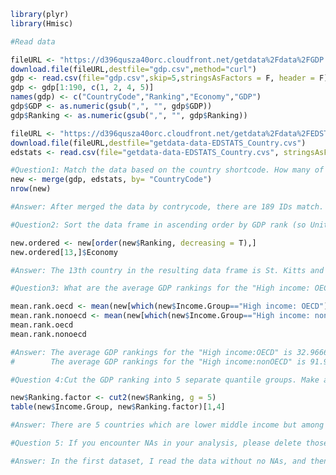 ```r
library(plyr)
library(Hmisc)

#Read data

fileURL <- "https://d396qusza40orc.cloudfront.net/getdata%2Fdata%2FGDP.csv"
download.file(fileURL,destfile="gdp.csv",method="curl")
gdp <- read.csv(file="gdp.csv",skip=5,stringsAsFactors = F, header = F)
gdp <- gdp[1:190, c(1, 2, 4, 5)]
names(gdp) <- c("CountryCode","Ranking","Economy","GDP")
gdp$GDP <- as.numeric(gsub(",", "", gdp$GDP))
gdp$Ranking <- as.numeric(gsub(",", "", gdp$Ranking))

fileURL <- "https://d396qusza40orc.cloudfront.net/getdata%2Fdata%2FEDSTATS_Country.csv"
download.file(fileURL,destfile="getdata-data-EDSTATS_Country.cvs")
edstats <- read.csv(file="getdata-data-EDSTATS_Country.cvs", stringsAsFactors = F)

```

```r
#Question1:	Match the data based on the country shortcode. How many of the IDs match? 
new <- merge(gdp, edstats, by= "CountryCode")
nrow(new)

#Answer: After merged the data by contrycode, there are 189 IDs match.
```

```r
#Question2: Sort the data frame in ascending order by GDP rank (so United States is last). What is the 13th country in the resulting data frame?

new.ordered <- new[order(new$Ranking, decreasing = T),]
new.ordered[13,]$Economy

#Answer: The 13th country in the resulting data frame is St. Kitts and Nevis
```

```r
#Question3:	What are the average GDP rankings for the "High income: OECD" and "High income: nonOECD" groups?

mean.rank.oecd <- mean(new[which(new$Income.Group=="High income: OECD"),]$Ranking)
mean.rank.nonoecd <- mean(new[which(new$Income.Group=="High income: nonOECD"),]$Ranking)
mean.rank.oecd
mean.rank.nonoecd

#Answer: The average GDP rankings for the "High income:OECD" is 32.96667
#        The average GDP rankings for the "High income:nonOECD" is 91.91304
```

```r
#Question 4:Cut the GDP ranking into 5 separate quantile groups. Make a table versus Income.Group. How many countries are Lower middle income but among the 38 nations with highest GDP?

new$Ranking.factor <- cut2(new$Ranking, g = 5)
table(new$Income.Group, new$Ranking.factor)[1,4]

#Answer: There are 5 countries which are lower middle income but among the 38 nations with highest GDP.
```

```r
#Question 5: If you encounter NAs in your analysis, please delete those values and continue the analysis with the non-missing values. However, please include code to count the number of missing values for each variable used in the analysis.

#Answer: In the first dataset, I read the data without no NAs, and then create a new dataset by merging it with the second dataset. Although there are some NAs in the new dataset, they didn't get involved in the analysis so I didn't encounter any NAs.
```

